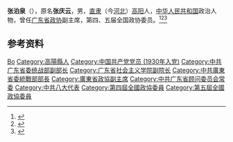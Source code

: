 {{Otheruses|other=名为张庆云的其他人物|张庆云}}

'''张泊泉'''（{{bd|1915年||2009年|10月11日}}），原名'''张庆云'''，男，[[直隶|直隶]]（今[[河北|河北]]）[[高阳县|高阳]]人，[[中华人民共和国|中华人民共和国]]政治人物，曾任[[广东省政协|广东省政协]]副主席，第四、五届全国政协委员。<ref>{{Cite book|title=历届全国政协委员人名辞典|author=|publisher=中国国际广播出版社|year=1996|isbn=9787507813746|location=北京|pages=286}}</ref><ref>{{Cite book|title=中华人民共和国职官志|author=何虎生, 李耀东, 向常福主编|publisher=中国社会出版社|year=2003|isbn=9787800883934|location=北京|pages=}}</ref><ref>{{Cite web|title=张泊泉|url=http://www.bddfz.com/?m=show&cid=125&id=1409|accessdate=2020-09-24|work=保定地方志}}</ref>

== 参考资料 ==
{{reflist}}

{{中国人物小作品}}

{{Authority control}}
{{DEFAULTSORT:Zhang张}}
[[Category:张姓|Bo]]
[[Category:高陽縣人|Category:高陽縣人]]
[[Category:中国共产党党员_(1930年入党)|Category:中国共产党党员 (1930年入党)]]
[[Category:中共广东省委统战部副部长|Category:中共广东省委统战部副部长]]
[[Category:广东省社会主义学院副院长|Category:广东省社会主义学院副院长]]
[[Category:中共廣東省委統戰部部長|Category:中共廣東省委統戰部部長]]
[[Category:廣東省政協副主席|Category:廣東省政協副主席]]
[[Category:中共广东省顾问委员会常委|Category:中共广东省顾问委员会常委]]
[[Category:中共八大代表|Category:中共八大代表]]
[[Category:第四屆全國政協委員|Category:第四屆全國政協委員]]
[[Category:第五屆全國政協委員|Category:第五屆全國政協委員]]